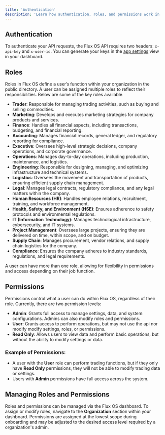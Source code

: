 ```yaml
---
title: 'Authentication'
description: 'Learn how authentication, roles, and permissions work in the Flux OS.'
---
```


## Authentication

To authenticate your API requests, the Flux OS API requires two headers: `x-api-key` and `x-user-id`. You can generate your keys in the [app settings](https://dashboard.flux-os.com/settings) view in your dashboard.

## Roles

Roles in Flux OS define a user’s function within your organization in the public directory. A user can be assigned multiple roles to reflect their responsibilities. Below are some of the key roles available:

- **Trader**: Responsible for managing trading activities, such as buying and selling commodities.
- **Marketing**: Develops and executes marketing strategies for company products and services.
- **Finance**: Handles all financial aspects, including transactions, budgeting, and financial reporting.
- **Accounting**: Manages financial records, general ledger, and regulatory reporting for compliance.
- **Executive**: Oversees high-level strategic decisions, company operations, and corporate governance.
- **Operations**: Manages day-to-day operations, including production, maintenance, and logistics.
- **Engineering**: Responsible for designing, managing, and optimizing infrastructure and technical systems.
- **Logistics**: Oversees the movement and transportation of products, ensuring efficient supply chain management.
- **Legal**: Manages legal contracts, regulatory compliance, and any legal matters within the company.
- **Human Resources (HR)**: Handles employee relations, recruitment, training, and workforce management.
- **Health, Safety, and Environment (HSE)**: Ensures adherence to safety protocols and environmental regulations.
- **IT (Information Technology)**: Manages technological infrastructure, cybersecurity, and IT systems.
- **Project Management**: Oversees large projects, ensuring they are delivered on time, within scope, and on budget.
- **Supply Chain**: Manages procurement, vendor relations, and supply chain logistics for the company.
- **Compliance**: Ensures the company adheres to industry standards, regulations, and legal requirements.

A user can have more than one role, allowing for flexibility in permissions and access depending on their job function.

## Permissions

Permissions control what a user can do within Flux OS, regardless of their role. Currently, there are two permission levels:

- **Admin**: Grants full access to manage settings, data, and system configurations. Admins can also modify roles and permissions.
- **User**: Grants access to perform operations, but may not use the api nor modify modify settings, roles, or permissions.
- **Read Only**: Allows users to view data and perform basic operations, but without the ability to modify settings or data.

### Example of Permissions:

- A user with the **User** role can perform trading functions, but if they only have **Read Only** permissions, they will not be able to modify trading data or settings.
- Users with **Admin** permissions have full access across the system.

## Managing Roles and Permissions

Roles and permissions can be managed via the Flux OS dashboard. To assign or modify roles, navigate to the **Organization** section within your dashboard. Permissions are assigned at the lowest scope during onboarding and may be adjusted to the desired access level required by a organization's admin.